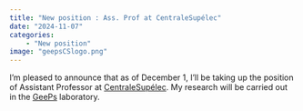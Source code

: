 ```yaml
---
title: "New position : Ass. Prof at CentraleSupélec"
date: "2024-11-07"
categories:
    - "New position"
image: "geepsCSlogo.png"
---
```


I'm pleased to announce that as of December 1, I'll be taking up the position of Assistant Professor at [CentraleSupélec](https://www.centralesupelec.fr/en). My research will be carried out in the [GeePs](https://www.geeps.centralesupelec.fr/index.php?page=home) laboratory.
